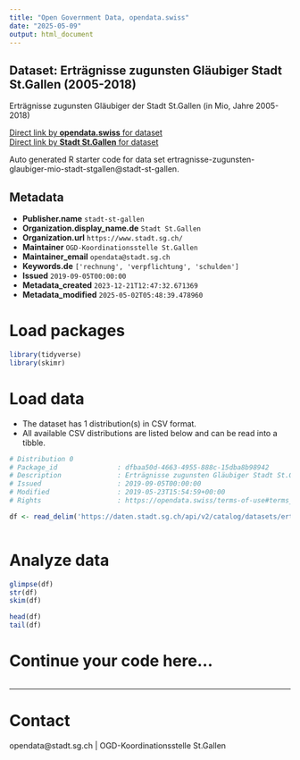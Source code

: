 ```yaml
---
title: "Open Government Data, opendata.swiss"
date: "2025-05-09"
output: html_document
---
```


## Dataset: Erträgnisse zugunsten Gläubiger Stadt St.Gallen (2005-2018)

Erträgnisse zugunsten Gläubiger der Stadt St.Gallen (in Mio, Jahre 2005-2018)

[Direct link by **opendata.swiss** for dataset](https://opendata.swiss/de/dataset/ertragnisse-zugunsten-glaubiger-stadt-st-gallen-2005-2018)<br>
[Direct link by **Stadt St.Gallen** for dataset](https://daten.stadt.sg.ch/explore/dataset/ertragnisse-zugunsten-glaubiger-mio-stadt-stgallen/)

Auto generated R starter code for data set ertragnisse-zugunsten-glaubiger-mio-stadt-stgallen@stadt-st-gallen.

## Metadata

- **Publisher.name** `stadt-st-gallen`
- **Organization.display_name.de** `Stadt St.Gallen`
- **Organization.url** `https://www.stadt.sg.ch/`
- **Maintainer** `OGD-Koordinationsstelle St.Gallen`
- **Maintainer_email** `opendata@stadt.sg.ch`
- **Keywords.de** `['rechnung', 'verpflichtung', 'schulden']`
- **Issued** `2019-09-05T00:00:00`
- **Metadata_created** `2023-12-21T12:47:32.671369`
- **Metadata_modified** `2025-05-02T05:48:39.478960`


# Load packages

```r

library(tidyverse)
library(skimr)

```

# Load data

-   The dataset has 1 distribution(s) in CSV format.
-   All available CSV distributions are listed below and can be read into a tibble.

```r

# Distribution 0
# Package_id               : dfbaa50d-4663-4955-888c-15dba8b98942
# Description              : Erträgnisse zugunsten Gläubiger Stadt St.Gallen (2005-2018) (csv)
# Issued                   : 2019-09-05T00:00:00
# Modified                 : 2019-05-23T15:54:59+00:00
# Rights                   : https://opendata.swiss/terms-of-use#terms_by

df <- read_delim('https://daten.stadt.sg.ch/api/v2/catalog/datasets/ertragnisse-zugunsten-glaubiger-mio-stadt-stgallen/exports/csv?use_labels=true')



```

# Analyze data

```r

glimpse(df)
str(df)
skim(df)

head(df)
tail(df)

```

# Continue your code here...

```r

```

------------------------------------------------------------------------

# Contact

opendata@stadt.sg.ch | OGD-Koordinationsstelle St.Gallen
